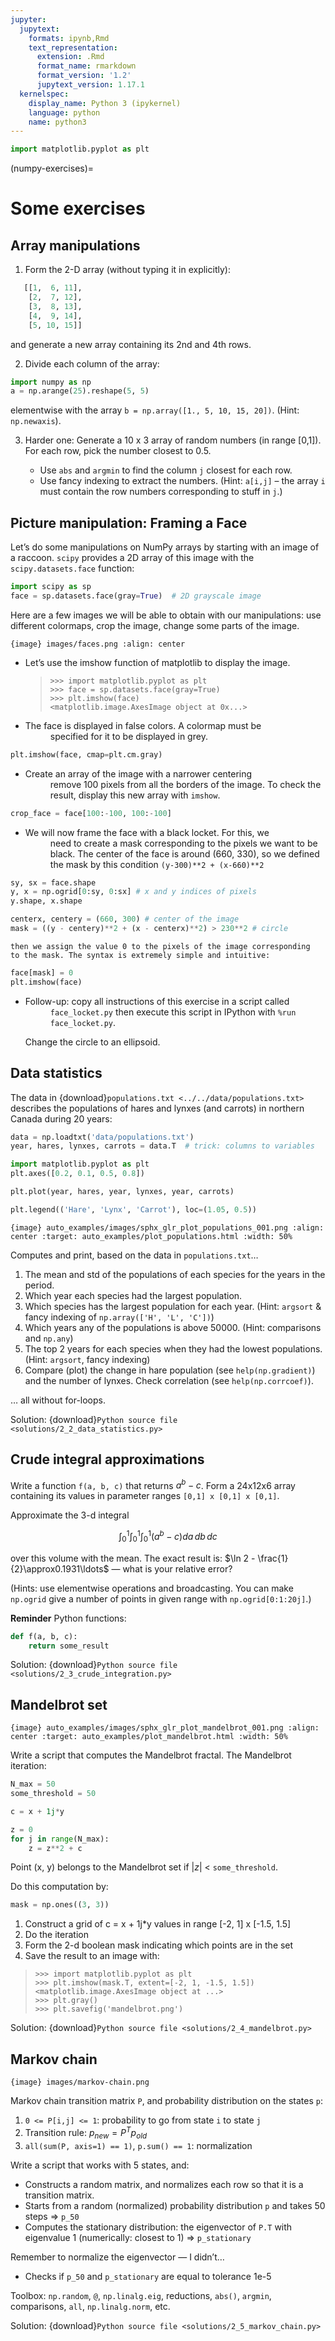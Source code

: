 ```yaml
---
jupyter:
  jupytext:
    formats: ipynb,Rmd
    text_representation:
      extension: .Rmd
      format_name: rmarkdown
      format_version: '1.2'
      jupytext_version: 1.17.1
  kernelspec:
    display_name: Python 3 (ipykernel)
    language: python
    name: python3
---
```


```python
import matplotlib.pyplot as plt
```
(numpy-exercises)=

# Some exercises

## Array manipulations

1. Form the 2-D array (without typing it in explicitly):

```python
   [[1,  6, 11],
    [2,  7, 12],
    [3,  8, 13],
    [4,  9, 14],
    [5, 10, 15]]
```

   and generate a new array containing its 2nd and 4th rows.

2. Divide each column of the array:

```python
import numpy as np
a = np.arange(25).reshape(5, 5)
```

   elementwise with the array `b = np.array([1., 5, 10, 15, 20])`.
   (Hint: `np.newaxis`).

3. Harder one: Generate a 10 x 3 array of random numbers (in range [0,1]).
   For each row, pick the number closest to 0.5.

   - Use `abs` and `argmin` to find the column `j` closest for
     each row.
   - Use fancy indexing to extract the numbers. (Hint: `a[i,j]` --
     the array `i` must contain the row numbers corresponding to stuff in
     `j`.)

## Picture manipulation: Framing a Face

Let's do some manipulations on NumPy arrays by starting with an image
of a raccoon. `scipy` provides a 2D array of this image with the
`scipy.datasets.face` function:

```python
import scipy as sp
face = sp.datasets.face(gray=True)  # 2D grayscale image
```

Here are a few images we will be able to obtain with our manipulations:
use different colormaps, crop the image, change some parts of the image.

```{image} images/faces.png
:align: center
```

- Let's use the imshow function of matplotlib to display the image.

  > ```pycon
  > >>> import matplotlib.pyplot as plt
  > >>> face = sp.datasets.face(gray=True)
  > >>> plt.imshow(face)
  > <matplotlib.image.AxesImage object at 0x...>
  > ```

- The face is displayed in false colors. A colormap must be
  : specified for it to be displayed in grey.

```python
plt.imshow(face, cmap=plt.cm.gray)
```

- Create an array of the image with a narrower centering
  : remove 100 pixels from all the borders of the image. To check the result,
    display this new array with `imshow`.

```python
crop_face = face[100:-100, 100:-100]
```

- We will now frame the face with a black locket. For this, we
  : need to create a mask corresponding to the pixels we want to be
    black. The center of the face is around (660, 330), so we defined
    the mask by this condition `(y-300)**2 + (x-660)**2`

```python
sy, sx = face.shape
y, x = np.ogrid[0:sy, 0:sx] # x and y indices of pixels
y.shape, x.shape
```

```python
centerx, centery = (660, 300) # center of the image
mask = ((y - centery)**2 + (x - centerx)**2) > 230**2 # circle
```

    then we assign the value 0 to the pixels of the image corresponding
    to the mask. The syntax is extremely simple and intuitive:

```python
face[mask] = 0
plt.imshow(face)
```

- Follow-up: copy all instructions of this exercise in a script called
  : `face_locket.py` then execute this script in IPython with `%run
    face_locket.py`.

    Change the circle to an ellipsoid.

## Data statistics

The data in {download}`populations.txt <../../data/populations.txt>`
describes the populations of hares and lynxes (and carrots) in
northern Canada during 20 years:

```python
data = np.loadtxt('data/populations.txt')
year, hares, lynxes, carrots = data.T  # trick: columns to variables
```

```python
import matplotlib.pyplot as plt
plt.axes([0.2, 0.1, 0.5, 0.8])
```

```python
plt.plot(year, hares, year, lynxes, year, carrots)
```

```python
plt.legend(('Hare', 'Lynx', 'Carrot'), loc=(1.05, 0.5))
```

```{image} auto_examples/images/sphx_glr_plot_populations_001.png
:align: center
:target: auto_examples/plot_populations.html
:width: 50%
```

Computes and print, based on the data in `populations.txt`...

1. The mean and std of the populations of each species for the years
   in the period.
2. Which year each species had the largest population.
3. Which species has the largest population for each year.
   (Hint: `argsort` & fancy indexing of
   `np.array(['H', 'L', 'C'])`)
4. Which years any of the populations is above 50000.
   (Hint: comparisons and `np.any`)
5. The top 2 years for each species when they had the lowest
   populations. (Hint: `argsort`, fancy indexing)
6. Compare (plot) the change in hare population (see
   `help(np.gradient)`) and the number of lynxes. Check correlation
   (see `help(np.corrcoef)`).

... all without for-loops.

Solution: {download}`Python source file <solutions/2_2_data_statistics.py>`

## Crude integral approximations

Write a function `f(a, b, c)` that returns $a^b - c$. Form
a 24x12x6 array containing its values in parameter ranges `[0,1] x
[0,1] x [0,1]`.

Approximate the 3-d integral

$$
\int_0^1\int_0^1\int_0^1(a^b-c)da\,db\,dc
$$

over this volume with the mean. The exact result is: $\ln 2 -
\frac{1}{2}\approx0.1931\ldots$ --- what is your relative error?

(Hints: use elementwise operations and broadcasting.
You can make `np.ogrid` give a number of points in given range
with `np.ogrid[0:1:20j]`.)

**Reminder** Python functions:

```python
def f(a, b, c):
    return some_result
```

Solution: {download}`Python source file <solutions/2_3_crude_integration.py>`

## Mandelbrot set

```{image} auto_examples/images/sphx_glr_plot_mandelbrot_001.png
:align: center
:target: auto_examples/plot_mandelbrot.html
:width: 50%
```

Write a script that computes the Mandelbrot fractal. The Mandelbrot
iteration:

```python
N_max = 50
some_threshold = 50

c = x + 1j*y

z = 0
for j in range(N_max):
    z = z**2 + c
```

Point (x, y) belongs to the Mandelbrot set if $|z|$ \<
`some_threshold`.

Do this computation by:

```python
mask = np.ones((3, 3))
```
1. Construct a grid of c = x + 1j\*y values in range [-2, 1] x [-1.5, 1.5]
2. Do the iteration
3. Form the 2-d boolean mask indicating which points are in the set
4. Save the result to an image with:

> ```pycon
> >>> import matplotlib.pyplot as plt
> >>> plt.imshow(mask.T, extent=[-2, 1, -1.5, 1.5])
> <matplotlib.image.AxesImage object at ...>
> >>> plt.gray()
> >>> plt.savefig('mandelbrot.png')
> ```

Solution: {download}`Python source file <solutions/2_4_mandelbrot.py>`

## Markov chain

```{image} images/markov-chain.png
```

Markov chain transition matrix `P`, and probability distribution on
the states `p`:

1. `0 <= P[i,j] <= 1`: probability to go from state `i` to state `j`
2. Transition rule: $p_{new} = P^T p_{old}$
3. `all(sum(P, axis=1) == 1)`, `p.sum() == 1`: normalization

Write a script that works with 5 states, and:

- Constructs a random matrix, and normalizes each row so that it
  is a transition matrix.
- Starts from a random (normalized) probability distribution
  `p` and takes 50 steps => `p_50`
- Computes the stationary distribution: the eigenvector of `P.T`
  with eigenvalue 1 (numerically: closest to 1) => `p_stationary`

Remember to normalize the eigenvector --- I didn't...

- Checks if `p_50` and `p_stationary` are equal to tolerance 1e-5

Toolbox: `np.random`, `@`, `np.linalg.eig`,
reductions, `abs()`, `argmin`, comparisons, `all`,
`np.linalg.norm`, etc.

Solution: {download}`Python source file <solutions/2_5_markov_chain.py>`